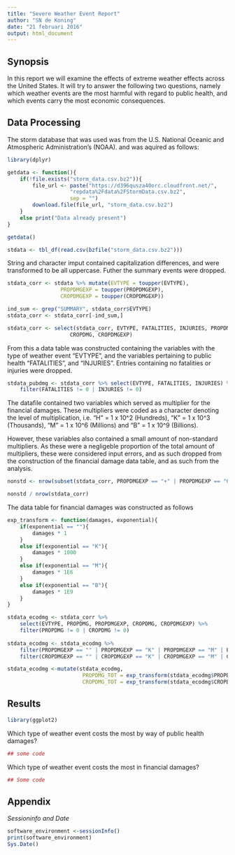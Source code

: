 ```yaml
---
title: "Severe Weather Event Report"
author: "SN de Koning"
date: "21 februari 2016"
output: html_document
---
```


## Synopsis
In this report we will examine the effects of extreme weather effects across the United States. It will try to answer the following two questions, namely which weather events are the most harmful with regard to public health, and which events carry the most economic consequences.

## Data Processing

The storm database that was used was from the U.S. National Oceanic and Atmospheric Administration's (NOAA). and was aquired as follows:

```r
library(dplyr)
```

```r
getdata <- function(){
    if(!file.exists("storm_data.csv.bz2")){
        file_url <- paste("https://d396qusza40orc.cloudfront.net/",
                    "repdata%2Fdata%2FStormData.csv.bz2",
                    sep = "")
        download.file(file_url, "storm_data.csv.bz2")
    }
    else print("Data already present")
}

getdata()

stdata <- tbl_df(read.csv(bzfile("storm_data.csv.bz2")))
```

String and character imput contained capitalization differences, and were transformed to be all uppercase. Futher the summary events were dropped.
```r
stdata_corr <- stdata %>% mutate(EVTYPE = toupper(EVTYPE), 
                 PROPDMGEXP = toupper(PROPDMGEXP), 
                 CROPDMGEXP = toupper(CROPDMGEXP))

ind_sum <- grep("SUMMARY", stdata_corr$EVTYPE)
stdata_corr <- stdata_corr[-ind_sum,]

stdata_corr <- select(stdata_corr, EVTYPE, FATALITIES, INJURIES, PROPDMG, PROPDMGEXP,
                    CROPDMG, CROPDMGEXP)
```
From this a data table was constructed containing the variables with the type of weather event "EVTYPE", and the variables pertaining to public health "FATALITIES", and "INJURIES". Entries containing no fatalities or injuries were dropped.

```r
stdata_pubdmg <- stdata_corr %>% select(EVTYPE, FATALITIES, INJURIES) %>%
    filter(FATALITIES != 0 | INJURIES != 0)
```

The datafile contained two variables which served as multiplier for the financial damages. These multipliers were coded as a character denoting the level of multiplication, i.e. "H" = 1 x 10^2 (Hundreds), "K" = 1 x 10^3 (Thousands), "M" = 1 x 10^6 (Millions) and "B" = 1 x 10^9 (Billions).

However, these variables also contained a small amount of non-standard multipliers. As these were a negligeble proportion of the total amount of multipliers, these were considered input errors, and as such dropped from the construction of the financial damage data table, and as such from the analysis.

```r
nonstd <- nrow(subset(stdata_corr, PROPDMGEXP == "+" | PROPDMGEXP == "0" | PROPDMGEXP == "5"| PROPDMGEXP == "6" | PROPDMGEXP == "?" | PROPDMGEXP == "4" | PROPDMGEXP == "2" | PROPDMGEXP == "3" | PROPDMGEXP == "7" | PROPDMGEXP == "-" | PROPDMGEXP == "1" | PROPDMGEXP == "8" | CROPDMGEXP == "?" | CROPDMGEXP == "0" | CROPDMGEXP == "2"))

nonstd / nrow(stdata_corr)
```

The data table for financial damages was constructed as follows
```r
exp_transform <- function(damages, exponential){
    if(exponential == ""){
        damages * 1
    }
    else if(exponential == "K"){
        damages * 1000
    }
    else if(exponential == "M"){
        damages * 1E6
    }
    else if(exponential == "B"){
        damages * 1E9
    }
}

stdata_ecodmg <- stdata_corr %>% 
    select(EVTYPE, PROPDMG, PROPDMGEXP, CROPDMG, CROPDMGEXP) %>%
    filter(PROPDMG != 0 | CROPDMG != 0)
 
stdata_ecodmg <- stdata_ecodmg %>%
    filter(PROPDMGEXP == "" | PROPDMGEXP == "K" | PROPDMGEXP == "M" | PROPDMGEXP == "B") %>% 
    filter(CROPDMGEXP == "" | CROPDMGEXP == "K" | CROPDMGEXP == "M" | CROPDMGEXP == "B")

stdata_ecodmg <-mutate(stdata_ecodmg, 
                        PROPDMG_TOT = exp_transform(stdata_ecodmg$PROPDMG, stdata_ecodmg$PROPDMGEXP), 
                        CROPDMG_TOT = exp_transform(stdata_ecodmg$CROPDMG, stdata_ecodmg$CROPDMGEXP))
```

## Results
```r
library(ggplot2)
```

Which type of weather event costs the most by way of public health damages?

```r
## some code
```

Which type of weather event costs the most in financial damages?

```r
## Some code
```

## Appendix

*Sessioninfo and Date*
```r
software_environment <-sessionInfo()
print(software_environment)
Sys.Date()
```